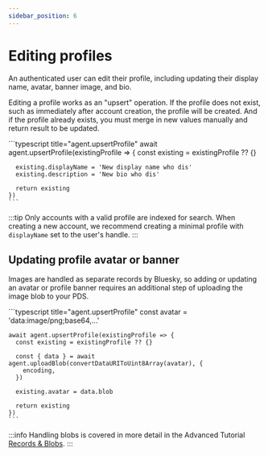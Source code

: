 ```yaml
---
sidebar_position: 6
---
```



# Editing profiles

An authenticated user can edit their profile, including updating their display
name, avatar, banner image, and bio.

Editing a profile works as an "upsert" operation. If the profile does not exist,
such as immediately after account creation, the profile will be created. And if
the profile already exists, you must merge in new values manually and return
result to be updated.

<Tabs groupId="sdk">
  <TabItem value="ts" label="Typescript">
    ```typescript title="agent.upsertProfile"
    await agent.upsertProfile(existingProfile => {
      const existing = existingProfile ?? {}

      existing.displayName = 'New display name who dis'
      existing.description = 'New bio who dis'

      return existing
    })
    ```
  </TabItem>
</Tabs>

:::tip
Only accounts with a valid profile are indexed for search. When creating a new
account, we recommend creating a minimal profile with `displayName` set to the
user's handle.
:::

## Updating profile avatar or banner

Images are handled as separate records by Bluesky, so adding or updating an
avatar or profile banner requires an additional step of uploading the image blob
to your PDS.

<Tabs groupId="sdk">
  <TabItem value="ts" label="Typescript">
    ```typescript title="agent.upsertProfile"
    const avatar = 'data:image/png;base64,...'

    await agent.upsertProfile(existingProfile => {
      const existing = existingProfile ?? {}

      const { data } = await agent.uploadBlob(convertDataURIToUint8Array(avatar), {
        encoding,
      })

      existing.avatar = data.blob

      return existing
    })
    ```
  </TabItem>
</Tabs>

:::info
Handling blobs is covered in more detail in the Advanced Tutorial [Records & Blobs](/docs/advanced-guides/records-and-blobs).
:::
